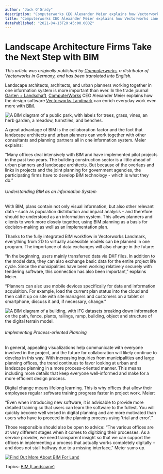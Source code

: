 ```yaml
---
author: "Jack O'Grady"
description: "Computerworks CEO Alexander Meier explains how Vectorworks Landmark enhances the work of landscape architects, architects and urban planners through BIM. "
title: "Computerworks CEO Alexander Meier explains how Vectorworks Landmark enhances the work of landscape architects, architects and urban planners through BIM. " 
datePublished: "2021-04-13T20:45:00.000Z"
---
```

# Landscape Architecture Firms Take the Next Step with BIM

_This article was originally published by [Computerworks](https://www.computerworks.de/vectorworks-blog/details/planungsbueros-gehen-den-naechsten-schritt.html), a distributor of Vectorworks in Germany, and has been translated into English._ 

Landscape architects, architects, and urban planners working together in one information system is more important than ever. In the trade journal [Garten + Landschaft](https://www.garten-landschaft.de), [ComputerWorks](https://www.computerworks.de/startseite.html) CEO Alexander Meier explains how the design software [Vectorworks Landmark](https://www.vectorworks.net/en-US/start/bim-for-landscape) can enrich everyday work even more with [BIM](../../../net/vectorworks/blog/why-bim-is-taking-over-landscape-architecture.html).

![A BIM diagram of a public park, with labels for trees, grass, vines, an herb garden, a meadow, turnstiles, and benches. ](https://blog.vectorworks.net/hs-fs/hubfs/211304_Landscape%20Firms%20take%20next%20step%20with%20BIM/Picture-1.jpg?width=432&name=Picture-1.jpg)

A great advantage of BIM is the collaboration factor and the fact that landscape architects and urban planners can work together with other consultants and planning partners all in one information system. Meier explains:

“Many offices deal intensively with BIM and have implemented pilot projects in the past two years. The building construction sector is a little ahead of urban planners and landscape architects. But because of the overlaps and links in projects and the joint planning for government agencies, the participating firms have to develop BIM technology - which is what they do.”

###### Understanding BIM as an Information System

With BIM, plans contain not only visual information, but also other relevant data – such as population distribution and impact analysis – and therefore should be understood as an information system. This allows planners and clients to work more closely together, using BIM planning as a basis for decision-making as well as an implementation plan.

Thanks to the fully integrated BIM workflow in Vectorworks Landmark, everything from 2D to virtually accessible models can be planned in one program. The importance of data exchanges will also change in the future:

“In the beginning, users mainly transferred data via DXF files. In addition to the model data, they can also exchange basic data for the entire project life cycle. Since the municipalities have been working relatively securely with tendering software, this connection has also been important,” explains Meier.

“Planners can also use mobile devices specifically for data and information acquisition. For example, load the current plan status into the cloud and then call it up on site with site managers and customers on a tablet or smartphone, discuss it and, if necessary, change.”

![A BIM diagram of a building, with IFC datasets breaking down information on the path, fence, plants, railings, ramp, building, object and structure of the digital terrain model. ](https://blog.vectorworks.net/hs-fs/hubfs/211304_Landscape%20Firms%20take%20next%20step%20with%20BIM/Picture-2.jpg?width=432&name=Picture-2.jpg)

###### Implementing Process-oriented Planning

In general, appealing visualizations help communicate with everyone involved in the project, and the future for collaboration will likely continue to develop in this way. With increasing inquiries from municipalities and large planning offices, the trend continues to favor looking at urban and landscape planning in a more process-oriented manner. This means including more details that keep everyone well-informed and make for a more efficient design process.

Digital change means lifelong learning. This is why offices that allow their employees regular software training progress faster in project work. Meier:

“Even when introducing new software, it is advisable to provide more detailed training so that users can learn the software to the fullest. You will quickly become well versed in digital planning and are more motivated than users who have to proceed in the planning process using 'trial and error'.”

Those responsible should also be open to advice: “The various offices are at very different stages when it comes to digitizing their processes. As a service provider, we need transparent insight so that we can support the offices in implementing a process that actually works completely digitally – and does not stall halfway due to a missing interface,” Meier sums up.

[![Find Out More About BIM For Land](https://no-cache.hubspot.com/cta/default/3018241/29f061c8-7b24-44e0-a425-cfb6f13e72f5.png)](https://cta-redirect.hubspot.com/cta/redirect/3018241/29f061c8-7b24-44e0-a425-cfb6f13e72f5) 

 Topics: [BIM (Landscape)](https://blog.vectorworks.net/topic/bim-landscape) 

 